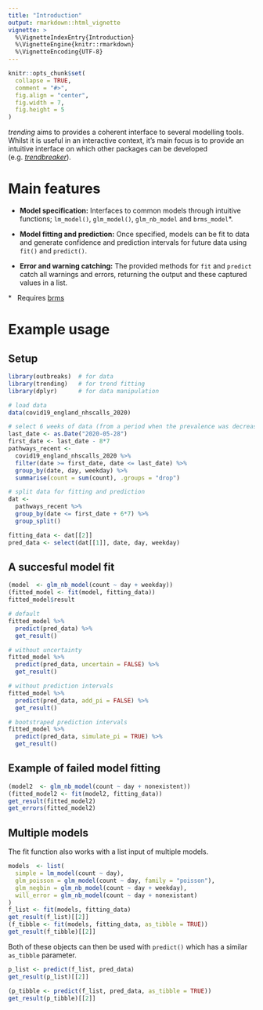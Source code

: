 ```yaml
---
title: "Introduction"
output: rmarkdown::html_vignette
vignette: >
  %\VignetteIndexEntry{Introduction}
  %\VignetteEngine{knitr::rmarkdown}
  %\VignetteEncoding{UTF-8}
---
```


```r
knitr::opts_chunk$set(
  collapse = TRUE,
  comment = "#>",
  fig.align = "center",
  fig.width = 7,
  fig.height = 5
)
```

*trending* aims to provides a coherent interface to several modelling tools.
Whilst it is useful in an interactive context, it's main focus is to provide
an intuitive interface on which other packages can be developed
(e.g. [*trendbreaker*](https://github.com/reconhub/trendbreaker)).

# Main features

- **Model specification:** Interfaces to common models through intuitive
  functions; `lm_model()`, `glm_model()`, `glm_nb_model` and `brms_model`*.

- **Model fitting and prediction:** Once specified, models can be fit to data
  and generate confidence and prediction intervals for future data using `fit()`
  and `predict()`.

- **Error and warning catching:** The provided methods for `fit` and `predict`
  catch all warnings and errors, returning the output and these captured values
  in a list.

\* &nbsp; Requires [brms](https://CRAN.R-project.org/package=brms)

# Example usage

## Setup
```r
library(outbreaks)  # for data
library(trending)   # for trend fitting
library(dplyr)      # for data manipulation

# load data
data(covid19_england_nhscalls_2020)

# select 6 weeks of data (from a period when the prevalence was decreasing)
last_date <- as.Date("2020-05-28")
first_date <- last_date - 8*7
pathways_recent <-
  covid19_england_nhscalls_2020 %>%
  filter(date >= first_date, date <= last_date) %>%
  group_by(date, day, weekday) %>%
  summarise(count = sum(count), .groups = "drop")

# split data for fitting and prediction
dat <-
  pathways_recent %>%
  group_by(date <= first_date + 6*7) %>%
  group_split()

fitting_data <- dat[[2]]
pred_data <- select(dat[[1]], date, day, weekday)
```

## A succesful model fit
```r
(model  <- glm_nb_model(count ~ day + weekday))
(fitted_model <- fit(model, fitting_data))
fitted_model$result

# default
fitted_model %>% 
  predict(pred_data) %>%
  get_result()

# without uncertainty
fitted_model %>% 
  predict(pred_data, uncertain = FALSE) %>% 
  get_result()

# without prediction intervals
fitted_model %>% 
  predict(pred_data, add_pi = FALSE) %>% 
  get_result()

# bootstraped prediction intervals
fitted_model %>% 
  predict(pred_data, simulate_pi = TRUE) %>% 
  get_result()
```

## Example of failed model fitting
```r
(model2  <- glm_nb_model(count ~ day + nonexistent))
(fitted_model2 <- fit(model2, fitting_data))
get_result(fitted_model2)
get_errors(fitted_model2)
```

## Multiple models
The fit function also works with a list input of multiple models.

```r
models  <- list(
  simple = lm_model(count ~ day),
  glm_poisson = glm_model(count ~ day, family = "poisson"),
  glm_negbin = glm_nb_model(count ~ day + weekday),
  will_error = glm_nb_model(count ~ day + nonexistant)
)
f_list <- fit(models, fitting_data)
get_result(f_list)[[2]]
(f_tibble <- fit(models, fitting_data, as_tibble = TRUE))
get_result(f_tibble)[[2]]
```

Both of these objects can then be used with `predict()` which has a similar
`as_tibble` parameter.
```r
p_list <- predict(f_list, pred_data)
get_result(p_list)[[2]]

(p_tibble <- predict(f_list, pred_data, as_tibble = TRUE))
get_result(p_tibble)[[2]]

```
